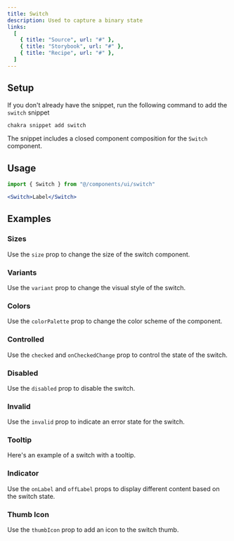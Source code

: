 ```yaml
---
title: Switch
description: Used to capture a binary state
links:
  [
    { title: "Source", url: "#" },
    { title: "Storybook", url: "#" },
    { title: "Recipe", url: "#" },
  ]
---
```


<ExampleTabs name="switch-basic" />

## Setup

If you don't already have the snippet, run the following command to add the
`switch` snippet

```sh
chakra snippet add switch
```

The snippet includes a closed component composition for the `Switch` component.

## Usage

```jsx
import { Switch } from "@/components/ui/switch"
```

```jsx
<Switch>Label</Switch>
```

## Examples

### Sizes

Use the `size` prop to change the size of the switch component.

<ExampleTabs name="switch-with-sizes" />

### Variants

Use the `variant` prop to change the visual style of the switch.

<ExampleTabs name="switch-with-variants" />

### Colors

Use the `colorPalette` prop to change the color scheme of the component.

<ExampleTabs name="switch-with-colors" />

### Controlled

Use the `checked` and `onCheckedChange` prop to control the state of the switch.

<ExampleTabs name="switch-controlled" />

### Disabled

Use the `disabled` prop to disable the switch.

<ExampleTabs name="switch-with-disabled" />

### Invalid

Use the `invalid` prop to indicate an error state for the switch.

<ExampleTabs name="switch-with-invalid" />

### Tooltip

Here's an example of a switch with a tooltip.

<ExampleTabs name="switch-with-tooltip" />

### Indicator

Use the `onLabel` and `offLabel` props to display different content based on the
switch state.

<ExampleTabs name="switch-with-indicator" />

### Thumb Icon

Use the `thumbIcon` prop to add an icon to the switch thumb.

<ExampleTabs name="switch-with-thumb-icon" />
